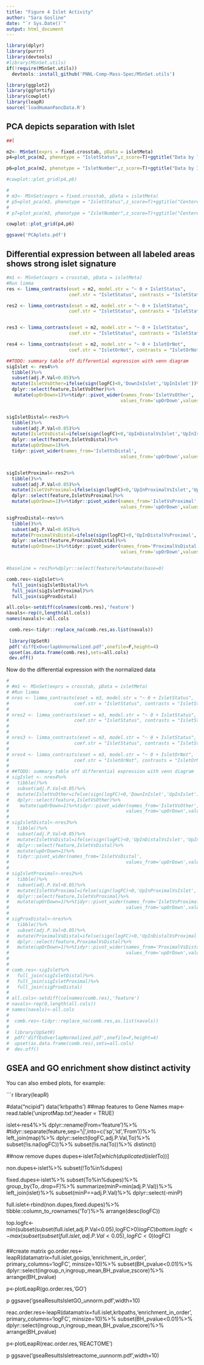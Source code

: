 ```yaml
---
title: "Figure 4 Islet Activity"
author: "Sara Gosline"
date: "`r Sys.Date()`"
output: html_document
---
```





```r
library(dplyr)
library(purrr)
library(devtools)
#library(MSnSet.utils)
if(!require(MSnSet.utils))
  devtools::install_github('PNNL-Comp-Mass-Spec/MSnSet.utils')

library(ggplot2)
library(ggfortify)
library(cowplot)
library(leapR)
source('loadHumanPancData.R')

```

## PCA depicts separation with Islet



```r
##l

m2<- MSnSet(exprs = fixed.crosstab, pData = isletMeta)
p4=plot_pca(m2, phenotype = "IsletStatus",z_score=T)+ggtitle("Data by location") #check biplot = T?

p6=plot_pca(m2, phenotype = "IsletNumber",z_score=T)+ggtitle("Data by Image") #check biplot = T?

#cowplot::plot_grid(p4,p6)

# 
# m3<- MSnSet(exprs = fixed.crosstab, pData = isletMeta)
# p5=plot_pca(m3, phenotype = "IsletStatus",z_score=T)+ggtitle("Centered data by location") #check biplot = T?
# 
# p7=plot_pca(m3, phenotype = "IsletNumber",z_score=T)+ggtitle("Centered data by Image") #check biplot = T?

cowplot::plot_grid(p4,p6)

ggsave('PCAplots.pdf')
```

## Differential expression between all labeled areas shows strong islet signature 

```r

#m1 <- MSnSet(exprs = crosstab, pData = isletMeta)
#Run limma
res <- limma_contrasts(eset = m2, model.str = "~ 0 + IsletStatus", 
                       coef.str = "IsletStatus", contrasts = "IsletStatusProximal - IsletStatusDistal", trend = T, robust = T) #plot = T?

res2 <- limma_contrasts(eset = m2, model.str = "~ 0 + IsletStatus", 
                       coef.str = "IsletStatus", contrasts = "IsletStatusIslet - IsletStatusProximal", trend = T, robust = T) #plot = T?


res3 <- limma_contrasts(eset = m2, model.str = "~ 0 + IsletStatus", 
                       coef.str = "IsletStatus", contrasts = "IsletStatusIslet - IsletStatusDistal", trend = T, robust = T) #plot = T?

res4 <- limma_contrasts(eset = m2, model.str = "~ 0 + IsletOrNot", 
                       coef.str = "IsletOrNot", contrasts = "IsletOrNotIslet - IsletOrNotNonIslet", trend = T, robust = T) #plot = T?

##TODO: summary table off differential expression with venn diagram
sigIslet <- res4%>%
  tibble()%>%
  subset(adj.P.Val<0.05)%>%
  mutate(IsletVsOther=ifelse(sign(logFC)<0,'DownInIslet','UpInIslet'))%>%
  dplyr::select(feature,IsletVsOther)%>%
   mutate(upOrDown=1)%>%tidyr::pivot_wider(names_from='IsletVsOther',
                                          values_from='upOrDown',values_fill=0)


sigIsletDistal<-res3%>%
  tibble()%>%
  subset(adj.P.Val<0.05)%>%
  mutate(IsletVsDistal=ifelse(sign(logFC)<0,'UpInDistalVsIslet','UpInIsletVsDistal'))%>%
  dplyr::select(feature,IsletVsDistal)%>%
  mutate(upOrDown=1)%>%
  tidyr::pivot_wider(names_from='IsletVsDistal',
                                          values_from='upOrDown',values_fill=0)


sigIsletProximal<-res2%>%
  tibble()%>%
  subset(adj.P.Val<0.05)%>%
  mutate(IsletVsProximal=ifelse(sign(logFC)<0,'UpInProximalVsIslet','UpInIsletVsProximal'))%>%
  dplyr::select(feature,IsletVsProximal)%>%
  mutate(upOrDown=1)%>%tidyr::pivot_wider(names_from='IsletVsProximal',
                                          values_from='upOrDown',values_fill=0)

sigProxDistal<-res%>%
  tibble()%>%
  subset(adj.P.Val<0.05)%>%
  mutate(ProximalVsDistal=ifelse(sign(logFC)<0,'UpInDistalVsProximal','UpInProximalVsDistal'))%>%
  dplyr::select(feature,ProximalVsDistal)%>%
  mutate(upOrDown=1)%>%tidyr::pivot_wider(names_from='ProximalVsDistal',
                                          values_from='upOrDown',values_fill=0)


#baseline = res3%>%dplyr::select(feature)%>%mutate(base=0)

comb.res<-sigIslet%>%
  full_join(sigIsletDistal)%>%
  full_join(sigIsletProximal)%>%
  full_join(sigProxDistal)

all.cols<-setdiff(colnames(comb.res),'feature')
navals<-rep(0,length(all.cols))
names(navals)<-all.cols

 comb.res<-tidyr::replace_na(comb.res,as.list(navals))
 
 library(UpSetR)
 pdf('diffExOverlapUnnormalized.pdf',onefile=F,height=4)
 upset(as.data.frame(comb.res),sets=all.cols)
 dev.off()


```

Now do the differential expression with the normalized data

```r
# 
# #m1 <- MSnSet(exprs = crosstab, pData = isletMeta)
# #Run limma
# nres <- limma_contrasts(eset = m3, model.str = "~ 0 + IsletStatus", 
#                        coef.str = "IsletStatus", contrasts = "IsletStatusProximal - IsletStatusDistal", trend = T, robust = T) #plot = T?
# 
# nres2 <- limma_contrasts(eset = m3, model.str = "~ 0 + IsletStatus", 
#                        coef.str = "IsletStatus", contrasts = "IsletStatusIslet - IsletStatusProximal", trend = T, robust = T) #plot = T?
# 
# 
# nres3 <- limma_contrasts(eset = m3, model.str = "~ 0 + IsletStatus", 
#                        coef.str = "IsletStatus", contrasts = "IsletStatusIslet - IsletStatusDistal", trend = T, robust = T) #plot = T?
# 
# nres4 <- limma_contrasts(eset = m3, model.str = "~ 0 + IsletOrNot", 
#                        coef.str = "IsletOrNot", contrasts = "IsletOrNotIslet - IsletOrNotNonIslet", trend = T, robust = T) #plot = T?
# 
# ##TODO: summary table off differential expression with venn diagram
# sigIslet <- nres4%>%
#   tibble()%>%
#   subset(adj.P.Val<0.05)%>%
#   mutate(IsletVsOther=ifelse(sign(logFC)<0,'DownInIslet','UpInIslet'))%>%
#   dplyr::select(feature,IsletVsOther)%>%
#    mutate(upOrDown=1)%>%tidyr::pivot_wider(names_from='IsletVsOther',
#                                           values_from='upOrDown',values_fill=0)
# 
# sigIsletDistal<-nres3%>%
#   tibble()%>%
#   subset(adj.P.Val<0.05)%>%
#   mutate(IsletVsDistal=ifelse(sign(logFC)<0,'UpInDistalVsIslet','UpInIsletVsDistal'))%>%
#   dplyr::select(feature,IsletVsDistal)%>%
#   mutate(upOrDown=1)%>%
#   tidyr::pivot_wider(names_from='IsletVsDistal',
#                                           values_from='upOrDown',values_fill=0)
# 
# sigIsletProximal<-nres2%>%
#   tibble()%>%
#   subset(adj.P.Val<0.05)%>%
#   mutate(IsletVsProximal=ifelse(sign(logFC)<0,'UpInProximalVsIslet','UpInIsletVsProximal'))%>%
#   dplyr::select(feature,IsletVsProximal)%>%
#   mutate(upOrDown=1)%>%tidyr::pivot_wider(names_from='IsletVsProximal',
#                                           values_from='upOrDown',values_fill=0)
# 
# sigProxDistal<-nres%>%
#   tibble()%>%
#   subset(adj.P.Val<0.05)%>%
#   mutate(ProximalVsDistal=ifelse(sign(logFC)<0,'UpInDistalVsProximal','UpInProximalVsDistal'))%>%
#   dplyr::select(feature,ProximalVsDistal)%>%
#   mutate(upOrDown=1)%>%tidyr::pivot_wider(names_from='ProximalVsDistal',
#                                           values_from='upOrDown',values_fill=0)
# 
# 
# comb.res<-sigIslet%>%
#   full_join(sigIsletDistal)%>%
#   full_join(sigIsletProximal)%>%
#   full_join(sigProxDistal)
# 
# all.cols<-setdiff(colnames(comb.res),'feature')
# navals<-rep(0,length(all.cols))
# names(navals)<-all.cols
# 
#  comb.res<-tidyr::replace_na(comb.res,as.list(navals))
#  
#  library(UpSetR)
#  pdf('diffExOverlapNormalized.pdf',onefile=F,height=4)
#  upset(as.data.frame(comb.res),sets=all.cols)
#  dev.off()


```

## GSEA and GO enrichment show distinct activity

You can also embed plots, for example:

```r


library(leapR)

#data("ncipid")
data('krbpaths')
##map features to Gene Names
map<-read.table('uniprotMap.txt',header = TRUE)
 
islet<-res4%>%
  dplyr::rename(From='feature')%>%
  #tidyr::separate(feature,sep='\\|',into=c('sp','id','From'))%>%
  left_join(map)%>%
  dplyr::select(logFC,adj.P.Val,To)%>%
  subset(!is.na(logFC))%>%
  subset(!is.na(To))%>%
  distinct()

##now remove dupes
dupes<-islet$To[which(duplicated(islet$To))]

non.dupes<-islet%>%
  subset(!To%in%dupes)

fixed.dupes<-islet%>%
    subset(To%in%dupes)%>%
    group_by(To,.drop=F)%>%
    summarize(minP=min(adj.P.Val))%>%
    left_join(islet)%>%
    subset(minP==adj.P.Val)%>%
  dplyr::select(-minP)

full.islet<-rbind(non.dupes,fixed.dupes)%>%
  tibble::column_to_rownames('To')%>%
  arrange(desc(logFC))

top.logfc<-min(subset(subset(full.islet,adj.P.Val<0.05),logFC>0)$logFC)
bottom.logfc<-max(subset(subset(full.islet,adj.P.Val<0.05),logFC<0)$logFC)

###
##create matrix
go.order.res<-leapR(datamatrix=full.islet,gosigs,'enrichment_in_order',
                 primary_columns='logFC',
                 minsize=10)%>%
  subset(BH_pvalue<0.01)%>%
  dplyr::select(ingroup_n,ingroup_mean,BH_pvalue,zscore)%>%
  arrange(BH_pvalue)

p<-plotLeapR(go.order.res,'GO')

p
ggsave('gseaResultsIsletGO_unnorm.pdf',width=10)

reac.order.res<-leapR(datamatrix=full.islet,krbpaths,'enrichment_in_order',
                 primary_columns='logFC',
                 minsize=10)%>%
  subset(BH_pvalue<0.01)%>%
  dplyr::select(ingroup_n,ingroup_mean,BH_pvalue,zscore)%>%
  arrange(BH_pvalue)

p<-plotLeapR(reac.order.res,'REACTOME')

p
ggsave('gseaResultsIsletreactome_uunnorm.pdf',width=10)


